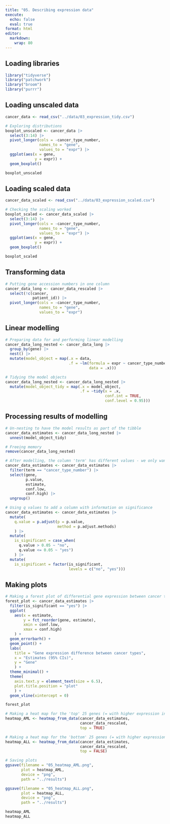 ```yaml
---
title: "05. Describing expression data"
execute: 
  echo: false
  eval: true
format: html
editor: 
  markdown: 
    wrap: 80
---
```


## Loading libraries

```r
library("tidyverse")
library("patchwork")
library("broom")
library("purrr")
```

## Loading unscaled data

```r
cancer_data <- read_csv("../data/03_expression_tidy.csv")

# Exploring distributions
boxplot_unscaled <- cancer_data |>
  select(3:14) |>
  pivot_longer(cols = -cancer_type_number,
               names_to = "gene",
               values_to = "expr") |>
  ggplot(aes(x = gene,
             y = expr)) +
  geom_boxplot()

boxplot_unscaled
```

## Loading scaled data

```r
cancer_data_scaled <- read_csv("../data/03_expression_scaled.csv")

# Checking the scaling worked
boxplot_scaled <- cancer_data_scaled |>
  select(3:14) |>
  pivot_longer(cols = -cancer_type_number,
               names_to = "gene",
               values_to = "expr") |>
  ggplot(aes(x = gene,
             y = expr)) +
  geom_boxplot()

boxplot_scaled
```

## Transforming data

```r
# Putting gene accession numbers in one column
cancer_data_long <- cancer_data_rescaled |>
  select(!c(cancer,
            patient_id)) |> 
  pivot_longer(cols = -cancer_type_number,
               names_to = "gene",
               values_to = "expr") 
```

## Linear modelling

```r
# Preparing data for and performing linear modelling
cancer_data_long_nested <- cancer_data_long |>
  group_by(gene) |>
  nest() |>
  mutate(model_object = map(.x = data,
                            .f = ~lm(formula = expr ~ cancer_type_number,
                                     data = .x)))
```

```r
# Tidying the model objects
cancer_data_long_nested <- cancer_data_long_nested |>
  mutate(model_object_tidy = map(.x = model_object,
                                 .f = ~tidy(x = .x,
                                            conf.int = TRUE,
                                            conf.level = 0.95)))
```

## Processing results of modelling

```r
# Un-nesting to have the model results as part of the tibble
cancer_data_estimates <- cancer_data_long_nested |>
  unnest(model_object_tidy)

# Freeing memory
remove(cancer_data_long_nested)
```

```r
# After modelling, the column 'term' has different values - we only want one
cancer_data_estimates <- cancer_data_estimates |>
  filter(term == "cancer_type_number") |>
  select(gene,
         p.value,
         estimate,
         conf.low,
         conf.high) |>
  ungroup()
```

```r
# Using q values to add a column with information on significance
cancer_data_estimates <- cancer_data_estimates |>
  mutate(
    q.value = p.adjust(p = p.value,
                       method = p.adjust.methods)
    ) |>
  mutate(
    is_significant = case_when(
      q.value > 0.05 ~ "no",
      q.value <= 0.05 ~ "yes")
    ) |>
  mutate(
    is_significant = factor(is_significant,
                            levels = c("no", "yes")))
```

## Making plots

```r
# Making a forest plot of differential gene expression between cancer types
forest_plot <- cancer_data_estimates |>
  filter(is_significant == "yes") |>
  ggplot(
    aes(x = estimate,
        y = fct_reorder(gene, estimate),
        xmin = conf.low,
        xmax = conf.high)
    ) +
  geom_errorbarh() +
  geom_point() +
  labs(
    title = "Gene expression difference between cancer types",
    x = "Estimates (95% CIs)",
    y = "Gene"
    ) +
  theme_minimal() +
  theme(
    axis.text.y = element_text(size = 6.5),
    plot.title.position = "plot"
    ) +
  geom_vline(xintercept = 0)

forest_plot
```

```r
# Making a heat map for the 'top' 25 genes (= with higher expression in AML)
heatmap_AML <- heatmap_from_data(cancer_data_estimates,
                                 cancer_data_rescaled,
                                 top = TRUE)

# Making a heat map for the 'bottom' 25 genes (= with higher expression in ALL)
heatmap_ALL <- heatmap_from_data(cancer_data_estimates,
                                 cancer_data_rescaled,
                                 top = FALSE)

# Saving plots
ggsave(filename = "05_heatmap_AML.png",
       plot = heatmap_AML,
       device = "png",
       path = "../results")

ggsave(filename = "05_heatmap_ALL.png",
       plot = heatmap_ALL,
       device = "png",
       path = "../results")

heatmap_AML
heatmap_ALL
```